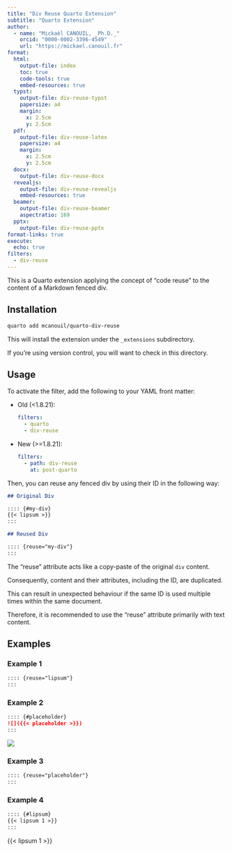 ```yaml
---
title: "Div Reuse Quarto Extension"
subtitle: "Quarto Extension"
author:
  - name: "Mickaël CANOUIL, _Ph.D._"
    orcid: "0000-0002-3396-4549"
    url: "https://mickael.canouil.fr"
format:
  html:
    output-file: index
    toc: true
    code-tools: true
    embed-resources: true
  typst:
    output-file: div-reuse-typst
    papersize: a4
    margin:
      x: 2.5cm
      y: 2.5cm
  pdf:
    output-file: div-reuse-latex
    papersize: a4
    margin:
      x: 2.5cm
      y: 2.5cm
  docx:
    output-file: div-reuse-docx
  revealjs:
    output-file: div-reuse-revealjs
    embed-resources: true
  beamer:
    output-file: div-reuse-beamer
    aspectratio: 169
  pptx:
    output-file: div-reuse-pptx
format-links: true
execute:
  echo: true
filters:
  - div-reuse
---
```


This is a Quarto extension applying the concept of "code reuse" to the content of a Markdown fenced div.

## Installation

```bash
quarto add mcanouil/quarto-div-reuse
```

This will install the extension under the `_extensions` subdirectory.

If you're using version control, you will want to check in this directory.

## Usage

To activate the filter, add the following to your YAML front matter:

- Old (<1.8.21):

  ```yml
  filters:
    - quarto
    - div-reuse
  ```

- New (>=1.8.21):

  ```yml
  filters:
    - path: div-reuse
      at: post-quarto
  ```

Then, you can reuse any fenced div by using their ID in the following way:

```markdown
## Original Div

:::: {#my-div}
{{< lipsum >}}
:::

## Reused Div

:::: {reuse="my-div"}
:::
```

:::: {.callout-important}

The "reuse" attribute acts like a copy-paste of the original `div` content.

Consequently, content and their attributes, including the ID, are duplicated.

This can result in unexpected behaviour if the same ID is used multiple times within the same document.

Therefore, it is recommended to use the "reuse" attribute primarily with text content.

:::

## Examples

### Example 1

```markdown
:::: {reuse="lipsum"}
:::
```

:::: {reuse="lipsum"}
:::

### Example 2

```markdown
:::: {#placeholder}
![]({{< placeholder >}})
:::
```

:::: {#placeholder}
![]({{< placeholder >}})
:::

### Example 3

```markdown
:::: {reuse="placeholder"}
:::
```

:::: {reuse="placeholder"}
:::

### Example 4

```markdown
:::: {#lipsum}
{{< lipsum 1 >}}
:::
```

:::: {#lipsum}
{{< lipsum 1 >}}
:::
